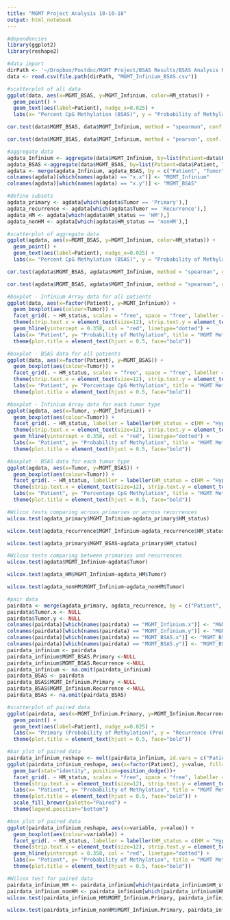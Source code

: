 ```yaml
---
title: "MGMT Project Analysis 10-10-18"
output: html_notebook
---
```

```r
#dependencies
library(ggplot2)
library(reshape2)

#data import
dirPath <- '~/Dropbox/Postdoc/MGMT Project/BSAS Results/BSAS Analysis R Project'
data <- read.csv(file.path(dirPath, "MGMT_Infinium_BSAS.csv"))
```

```r
#scatterplot of all data 
ggplot(data, aes(x=MGMT_BSAS, y=MGMT_Infinium, color=HM_status)) + 
  geom_point() + 
  geom_text(aes(label=Patient), nudge_x=0.025) +
  labs(x= "Percent CpG Methylation (BSAS)", y = "Probability of Methylation (Infinium Array)")
```
```r
cor.test(data$MGMT_BSAS, data$MGMT_Infinium, method = "spearman", conf.level = 0.95)
```
```r
cor.test(data$MGMT_BSAS, data$MGMT_Infinium, method = "pearson", conf.level = 0.95)
```

```r
#aggregate data
agdata_Infinium <- aggregate(data$MGMT_Infinium, by=list(Patient=data$Patient, Tumor=data$Tumor, HM_status=data$HM_status), mean)
agdata_BSAS <-aggregate(data$MGMT_BSAS, by=list(Patient=data$Patient, Tumor=data$Tumor, HM_status=data$HM_status), mean)
agdata <- merge(agdata_Infinium, agdata_BSAS, by = c("Patient", "Tumor", "HM_status"))
colnames(agdata)[which(names(agdata) == "x.x")] <- "MGMT_Infinium"
colnames(agdata)[which(names(agdata) == "x.y")] <- "MGMT_BSAS"

#define subsets
agdata_primary <- agdata[which(agdata$Tumor == 'Primary'),]
agdata_recurrence <- agdata[which(agdata$Tumor == 'Recurrence'),]
agdata_HM <- agdata[which(agdata$HM_status == 'HM'),]
agdata_nonHM <- agdata[which(agdata$HM_status == 'nonHM'),]
```

```r

#scatterplot of aggregate data
ggplot(agdata, aes(x=MGMT_BSAS, y=MGMT_Infinium, color=HM_status)) + 
  geom_point() + 
  geom_text(aes(label=Patient), nudge_x=0.025) +
  labs(x= "Percent CpG Methylation (BSAS)", y = "Probability of Methylation (Infinium Array)")
```
```r
cor.test(agdata$MGMT_BSAS, agdata$MGMT_Infinium, method = "spearman", conf.level = 0.95)
```
```r
cor.test(agdata$MGMT_BSAS, agdata$MGMT_Infinium, method = "spearman", conf.level = 0.95)
```

```r
#boxplot - Infinium Array data for all patients
ggplot(data, aes(x=factor(Patient), y=MGMT_Infinium)) +
  geom_boxplot(aes(colour=Tumor)) +
  facet_grid(. ~ HM_status, scales = "free", space = "free", labeller = labeller(HM_status = c(HM = "Hypermutated", nonHM = "Non-Hypermutated"))) +
  theme(strip.text.x = element_text(size=12), strip.text.y = element_text(size=12)) +
  geom_hline(yintercept = 0.358, col = "red", linetype="dotted") +
  labs(x= "Patient", y= "Probability of Methylation", title = "MGMT Methylation Infinium Array Data By Hypermutation Status") +
  theme(plot.title = element_text(hjust = 0.5, face="bold"))
```
```r
#boxplot - BSAS data for all patients
ggplot(data, aes(x=factor(Patient), y=MGMT_BSAS)) +
  geom_boxplot(aes(colour=Tumor)) +
  facet_grid(. ~ HM_status, scales = "free", space = "free", labeller = labeller(HM_status = c(HM = "Hypermutated", nonHM = "Non-Hypermutated"))) +
  theme(strip.text.x = element_text(size=12), strip.text.y = element_text(size=12)) +
  labs(x= "Patient", y= "Percentage CpG Methylation", title = "MGMT Methylation BSAS Data By Hypermutation Status") +
  theme(plot.title = element_text(hjust = 0.5, face="bold"))
```
```r
#boxplot - Infinium Array data for each tumor type
ggplot(agdata, aes(x=Tumor, y=MGMT_Infinium)) +
  geom_boxplot(aes(colour=Tumor)) +
  facet_grid(. ~ HM_status, labeller = labeller(HM_status = c(HM = "Hypermutated", nonHM = "Non-Hypermutated"))) +
  theme(strip.text.x = element_text(size=12), strip.text.y = element_text(size=12)) +
  geom_hline(yintercept = 0.358, col = "red", linetype="dotted") +
  labs(x= "Patient", y= "Probability of Methylation", title = "MGMT Methylation Infinium Array Data By Hypermutation Status") +
  theme(plot.title = element_text(hjust = 0.5, face="bold"))
```
```r
#boxplot - BSAS data for each tumor type
ggplot(agdata, aes(x=Tumor, y=MGMT_BSAS)) +
  geom_boxplot(aes(colour=Tumor)) +
  facet_grid(. ~ HM_status, labeller = labeller(HM_status = c(HM = "Hypermutated", nonHM = "Non-Hypermutated"))) +
  theme(strip.text.x = element_text(size=12), strip.text.y = element_text(size=12)) +
  labs(x= "Patient", y= "Percentage CpG Methylation", title = "MGMT Methylation BSAS Data By Hypermutation Status") +
  theme(plot.title = element_text(hjust = 0.5, face="bold"))

```
```r
#Wilcox tests comparing across primaries or across recurrences
wilcox.test(agdata_primary$MGMT_Infinium~agdata_primary$HM_status)
```
```r
wilcox.test(agdata_recurrence$MGMT_Infinium~agdata_recurrence$HM_status)
```
```r
wilcox.test(agdata_primary$MGMT_BSAS~agdata_primary$HM_status)
```
```r
#Wilcox tests comparing between primaries and recurrences
wilcox.test(agdata$MGMT_Infinium~agdata$Tumor)
```
```r
wilcox.test(agdata_HM$MGMT_Infinium~agdata_HM$Tumor)
```
```r
wilcox.test(agdata_nonHM$MGMT_Infinium~agdata_nonHM$Tumor)
```
```r
#pair data
pairdata <- merge(agdata_primary, agdata_recurrence, by = c("Patient", "HM_status"))
pairdata$Tumor.x <- NULL
pairdata$Tumor.y <- NULL
colnames(pairdata)[which(names(pairdata) == "MGMT_Infinium.x")] <- "MGMT_Infinium.Primary"
colnames(pairdata)[which(names(pairdata) == "MGMT_Infinium.y")] <- "MGMT_Infinium.Recurrence"
colnames(pairdata)[which(names(pairdata) == "MGMT_BSAS.x")] <- "MGMT_BSAS.Primary"
colnames(pairdata)[which(names(pairdata) == "MGMT_BSAS.y")] <- "MGMT_BSAS.Recurrence"
pairdata_infinium <- pairdata
pairdata_infinium$MGMT_BSAS.Primary <-NULL
pairdata_infinium$MGMT_BSAS.Recurrence <-NULL
pairdata_infinium <- na.omit(pairdata_infinium)
pairdata_BSAS <- pairdata
pairdata_BSAS$MGMT_Infinium.Primary <-NULL
pairdata_BSAS$MGMT_Infinium.Recurrence <-NULL
pairdata_BSAS <- na.omit(pairdata_BSAS)

#scatterplot of paired data
ggplot(pairdata, aes(x=MGMT_Infinium.Primary, y=MGMT_Infinium.Recurrence, color=HM_status)) + 
  geom_point() + 
  geom_text(aes(label=Patient), nudge_x=0.025) +
  labs(x= "Primary (Probability of Methylation)", y = "Recurrence (Probability of Methylation)", title = "MGMT Methylation Infinium Array Data For Paired Samples") +
  theme(plot.title = element_text(hjust = 0.5, face="bold"))
```
```r
#bar plot of paired data
pairdata_infinium_reshape <- melt(pairdata_infinium, id.vars = c("Patient", "HM_status"))
ggplot(pairdata_infinium_reshape, aes(x=factor(Patient), y=value, fill=variable))+
  geom_bar(stat="identity", position=position_dodge())+
  facet_grid(. ~ HM_status, scales = "free", space = "free", labeller = labeller(HM_status = c(HM = "Hypermutated", nonHM = "Non-Hypermutated"))) +
  theme(strip.text.x = element_text(size=12), strip.text.y = element_text(size=12)) +
  labs(x= "Patient", y= "Probability of Methylation", title = "MGMT Methylation Infinium Array Data For Paired Samples") +
  theme(plot.title = element_text(hjust = 0.5, face="bold")) +
  scale_fill_brewer(palette="Paired") +
  theme(legend.position="bottom")
```
```r
#box plot of paired data
ggplot(pairdata_infinium_reshape, aes(x=variable, y=value)) +
  geom_boxplot(aes(colour=variable)) +
  facet_grid(. ~ HM_status, labeller = labeller(HM_status = c(HM = "Hypermutated", nonHM = "Non-Hypermutated"))) +
  theme(strip.text.x = element_text(size=12), strip.text.y = element_text(size=12)) +
  geom_hline(yintercept = 0.358, col = "red", linetype="dotted") +
  labs(x= "Patient", y= "Probability of Methylation", title = "MGMT Methylation Infinium Array Data For Paired Samples") +
  theme(plot.title = element_text(hjust = 0.5, face="bold"))
```
```r
#Wilcox test for paired data
pairdata_infinium_HM <- pairdata_infinium[which(pairdata_infinium$HM_status == 'HM'),]
pairdata_infinium_nonHM <- pairdata_infinium[which(pairdata_infinium$HM_status == 'nonHM'),]
wilcox.test(pairdata_infinium_HM$MGMT_Infinium.Primary, pairdata_infinium_HM$MGMT_Infinium.Recurrence, paired=TRUE, alternative = "two.sided")
```
```r
wilcox.test(pairdata_infinium_nonHM$MGMT_Infinium.Primary, pairdata_infinium_nonHM$MGMT_Infinium.Recurrence, paired=TRUE, alternative = "two.sided")

```

